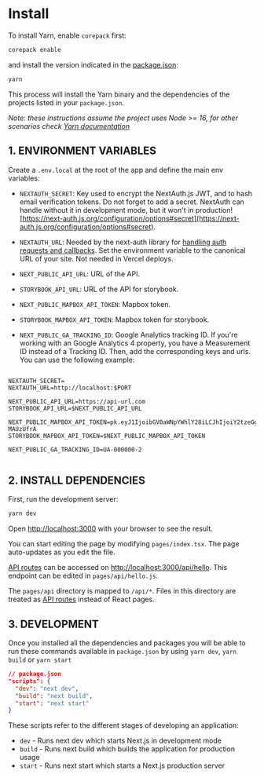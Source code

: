 
<Meta title="Docs/Install" />

# Install

To install Yarn, enable `corepack` first:

```bash
corepack enable
```

and install the version indicated in the [package.json](https://github.com/Vizzuality/front-end-scaffold/blob/b1640d4743f5299701e7b8c22bcc332726ec57b4/package.json#L116):

```bash
yarn
```

This process will install the Yarn binary and the dependencies of the projects listed in your `package.json`.

*Note: these instructions assume the project uses Node >= 16, for other scenarios check [Yarn documentation](https://yarnpkg.com/getting-started/install)*

## 1. ENVIRONMENT VARIABLES

Create a `.env.local` at the root of the app and define the main env variables:

- `NEXTAUTH_SECRET`: Key used to encrypt the NextAuth.js JWT, and to hash email verification tokens. Do not forget to add a secret. NextAuth can handle without it in development mode,  but it won't in production! [https://next-auth.js.org/configuration/options#secret](https://next-auth.js.org/configuration/options#secret).

- `NEXTAUTH_URL`: Needed by the next-auth library for [handling auth requests and callbacks](https://next-auth.js.org/configuration/options#nextauth_url). Set the environment variable to the canonical URL of your site. Not needed in Vercel deploys.

- `NEXT_PUBLIC_API_URL`: URL of the API.

- `STORYBOOK_API_URL`: URL of the API for storybook.

- `NEXT_PUBLIC_MAPBOX_API_TOKEN`: Mapbox token.

- `STORYBOOK_MAPBOX_API_TOKEN`: Mapbox token for storybook.

- `NEXT_PUBLIC_GA_TRACKING_ID`: Google Analytics tracking ID. If you're working with an Google Analytics 4 property, you have a Measurement ID instead of a Tracking ID.
Then, add the corresponding keys and urls. You can use the following example:

```

NEXTAUTH_SECRET=
NEXTAUTH_URL=http://localhost:$PORT

NEXT_PUBLIC_API_URL=https://api-url.com
STORYBOOK_API_URL=$NEXT_PUBLIC_API_URL

NEXT_PUBLIC_MAPBOX_API_TOKEN=pk.eyJ1IjoibGV0aWNpYWhlY28iLCJhIjoiY2tzeGg3emczMHBzdTJ1cndkdXIxeGxlZyJ9.8yNE1jEYkE6tu-MAUzUfrA
STORYBOOK_MAPBOX_API_TOKEN=$NEXT_PUBLIC_MAPBOX_API_TOKEN

NEXT_PUBLIC_GA_TRACKING_ID=UA-000000-2


```

## 2. INSTALL DEPENDENCIES

First, run the development server:

```bash
yarn dev
```

Open [http://localhost:3000](http://localhost:3000) with your browser to see the result.

You can start editing the page by modifying `pages/index.tsx`. The page auto-updates as you edit the file.

[API routes](https://nextjs.org/docs/api-routes/introduction) can be accessed on [http://localhost:3000/api/hello](http://localhost:3000/api/hello). This endpoint can be edited in `pages/api/hello.js`.

The `pages/api` directory is mapped to `/api/*`. Files in this directory are treated as [API routes](https://nextjs.org/docs/api-routes/introduction) instead of React pages.

## 3. DEVELOPMENT

Once you installed all the dependencies and packages you will be able to run these commands available in `package.json` by using `yarn dev`, `yarn build` or `yarn start`

```json
// package.json
"scripts": {
  "dev": "next dev",
  "build": "next build",
  "start": "next start"
}
```

These scripts refer to the different stages of developing an application:

- `dev` - Runs next dev which starts Next.js in development mode
- `build` - Runs next build which builds the application for production usage
- `start` - Runs next start which starts a Next.js production server
